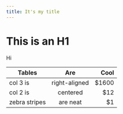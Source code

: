 ```yaml
---
title: It's my title
---
```


# This is an H1

<div>
Hi
</div>

<MdxIcon name="sketch" />

| Tables        | Are           | Cool  |
| ------------- |:-------------:| -----:|
| col 3 is      | right-aligned | $1600 |
| col 2 is      | centered      |   $12 |
| zebra stripes | are neat      |    $1 |

<!-- Hello this is a comment -->
<script> 
  alert(Date.now()); 
  alert(Date.now()); 
  const a = "hey" 
</script>

<Unknown />
<Unknown />
<script> 
  alert(Date.now()); 
  alert(Date.now()); 
  const a = "hey" 
</script>

<Unknown />
<script> 
  alert(Date.now()); 
  alert(Date.now()); 
  const a = "hey" 
</script>

<script> 
  alert(Date.now()); 
  alert(Date.now()); 
  const a = "hey" 
</script>

<Unknown />
